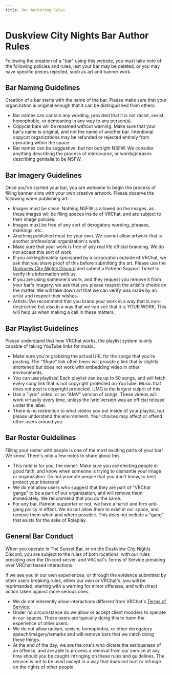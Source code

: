 ---
title: Bar Authoring Rules
---
# Duskview City Nights Bar Author Rules
Following the creation of a "bar" using this website, you must take note of the following policies and rules, lest your bar may be deleted, or you may have specific pieces rejected, such as art and banner work.

## Bar Naming Guidelines
Creation of a bar starts with the name of the bar.  Please make sure that your organization is original enough that it can be distinguished from others.
- Bar names can contain any wording, provided that it is not racist, sexist, homophobic, or demeaning in any way to any person(s).
- Copycat bars will be renamed without warning.  Make sure that your bar's name is original, and not the name of another bar.  Intentional copycat organizations may be refunded or rejected entirely from operating within the space.
- Bar names can be suggestive, but not outright NSFW.  We consider anything describing the process of intercourse, or words/phrases describing genitalia to be NSFW.

## Bar Imagery Guidelines
Once you've started your bar, you are welcome to begin the process of filling banner slots with your own creative artwork.  Please observe the following when publishing art:
- Images must be clean.  Nothing NSFW is allowed on the images, as these images will be filing spaces inside of VRChat, and are subject to their image policies.
- Images must be free of any sort of derogatory wording, phrases, markings, etc.
- Anything published must be your own.  We cannot allow artwork that is another professional organization's work.
- Make sure that your work is free of any real life official branding.  We do not accept this sort of work.
 - If you are legitimately sponsored by a corporation outside of VRChat, we ask that you share proof of this before submitting the art.  Please use the [Duskview City Nights Discord](https://discord.gg/duskview) and submit a Patreon Support Ticket to verify this information with us.
- If you are using someone's work, and they request you remove it from your bar's imagery, we ask that you please respect the artist's choice on the matter.  We will take down art that we can verify was made by an artist and respect their wishes.
 - Artists: We recommend that you brand your work in a way that is non-destructive but also in a way that we can see that it is YOUR WORK.  This will help us when making a call in these matters.

## Bar Playlist Guidelines
Please understand that how VRChat works, the playlist system is only capable of taking YouTube links for music.
- Make sure you're grabbing the actual URL for the songs that you're posting.  The "Share" link often times will provide a link that is slightly shortened but does not work with embedding video in other environments.
- You can use playlists!  Each playlist can be up to 50 songs, and will fetch every song link that is not copyright protected on YouTube.  Music that does not post is copyright protected.  UMG is the largest culprit of this.
 - Use a "lyric" video, or an "AMV" version of songs.  These videos will work virtually every time, unless the lyric version was an official release under the label.
- There is no restriction to what videos you put inside of your playlist, but please understand the environment.  Your choices may affect or offend other users around you.

## Bar Roster Guidelines
Filling your roster with people is one of the most exciting parts of your bar!  We know.  There's only a few notes to share about this.
- This note is for you, the owner: Make sure you are electing people in good faith, and know when someone is trying to dismantle your image or organization.  Do not promote people that you don't know, to best protect your interests!
- We do not allow users who suggest that they are part of "VRChat gangs" to be a part of our organization, and will remove them immediately.  We recommend that you do the same.
 - For any bar, Patreon supporter or not, we have a harsh and firm anti-gang policy in effect.  We do not allow them to exist in our space, and remove them when and where possible.  This does not include a "gang" that exists for the sake of Roleplay.

## General Bar Conduct
When you operate in The Sunset Bar, or on the Duskview City Nights Discord, you are subject to the rules of both locations, with our rules presiding over the Discord server, and VRChat's Terms of Service presiding over VRChat based interactions.

If we see you in our own experiences, or through the evidence submitted by other users breaking rules, either our own or VRChat's, you will be reprimanded; starting with a warning for minor offenses, and with direct action taken against more serious ones.

- We do not inherently allow interactions different from VRChat's [Terms of Service](https://hello.vrchat.com/legal).
- Under no circumstance do we allow or accept client modders to operate in our spaces.  These users are typically doing this to harm the experience of other users.
- We do not allow racism, sexism, homophobia, or other derogatory speech/imagery/remarks and will remove bars that we catch doing these things.
- At the end of the day, we are the one's who dictate the seriousness of an offense, and are able to process a removal from our service at any time should you be caught infringing on these rules and guidelines.  The service is not to be used except in a way that does not hurt or infringe on the rights of other people.